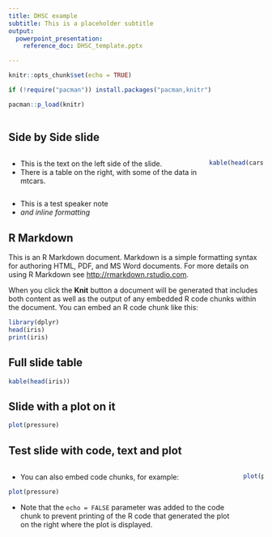 ```yaml
---
title: DHSC example
subtitle: This is a placeholder subtitle
output: 
  powerpoint_presentation:
    reference_doc: DHSC_template.pptx

---
```


```r
knitr::opts_chunk$set(echo = TRUE)

if (!require("pacman")) install.packages("pacman,knitr")

pacman::p_load(knitr)
  
```

## Side by Side slide

:::::::::::::: {.columns}
::: {.column}
* This is the text on the left side of the slide.
* There is a table on the right, with some of the data in mtcars.
:::
::: {.column}
```r
kable(head(cars))
```
:::
::::::::::::::
::: notes
- This is a test speaker note
- *and inline formatting*
:::
  


## R Markdown

This is an R Markdown document. Markdown is a simple formatting syntax for authoring HTML, PDF, and MS Word documents. For more details on using R Markdown see <http://rmarkdown.rstudio.com>.

When you click the **Knit** button a document will be generated that includes both content as well as the output of any embedded R code chunks within the document. You can embed an R code chunk like this:

```r
library(dplyr)
head(iris)
print(iris)
```

## Full slide table

```r
kable(head(iris))
```


## Slide with a plot on it



```r
plot(pressure)
```




## Test slide with code, text and plot

:::::::::::::: {.columns}
::: {.column}
- You can also embed code chunks, for example:
```r
plot(pressure)
```
- Note that the `echo = FALSE` parameter was added to the code chunk to prevent printing of the R code that generated the plot on the right where the plot is displayed.
:::
::: {.column}
```r
plot(pressure)
```
:::
::::::::::::::